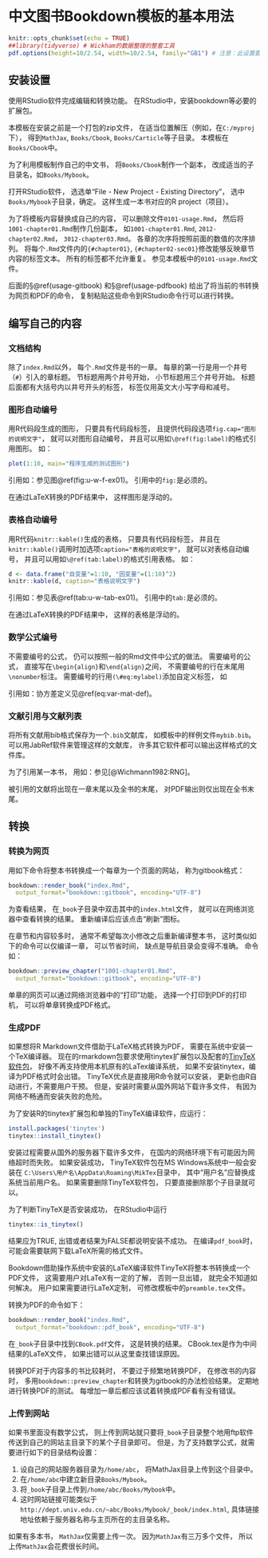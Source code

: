 # 中文图书Bookdown模板的基本用法 {#usage}

```r
knitr::opts_chunk$set(echo = TRUE)
##library(tidyverse) # Wickham的数据整理的整套工具
pdf.options(height=10/2.54, width=10/2.54, family="GB1") # 注意：此设置要放在最后
```

## 安装设置 {#usage-ins}

使用RStudio软件完成编辑和转换功能。
在RStudio中，安装bookdown等必要的扩展包。

本模板在安装之前是一个打包的zip文件，
在适当位置解压（例如，在`C:/myproj`下），
得到`MathJax`, `Books/Cbook`, `Books/Carticle`等子目录。
本模板在`Books/Cbook`中。

为了利用模板制作自己的中文书，
将`Books/Cbook`制作一个副本，
改成适当的子目录名，如`Books/Mybook`。

打开RStudio软件，
选选单“File - New Project - Existing Directory”，
选中`Books/Mybook`子目录，确定。
这样生成一本书对应的R project（项目）。

为了将模板内容替换成自己的内容，
可以删除文件`0101-usage.Rmd`，
然后将`1001-chapter01.Rmd`制作几份副本，
如`1001-chapter01.Rmd`, `2012-chapter02.Rmd`，
`3012-chapter03.Rmd`。
各章的次序将按照前面的数值的次序排列。
将每个`.Rmd`文件内的`{#chapter01}`, `{#chapter02-sec01}`修改能够反映章节内容的标签文本。
所有的标签都不允许重复。
参见本模板中的`0101-usage.Rmd`文件。

后面的§\@ref(usage-gitbook) 和§\@ref(usage-pdfbook) 给出了将当前的书转换为网页和PDF的命令，
复制粘贴这些命令到RStudio命令行可以进行转换。


## 编写自己的内容 {#usage-writing}

### 文档结构 {#usage-writing-struct}

除了`index.Rmd`以外，
每个`.Rmd`文件是书的一章。
每章的第一行是用一个井号（`#`）引入的章标题。
节标题用两个井号开始，
小节标题用三个井号开始。
标题后面都有大括号内以井号开头的标签，
标签仅用英文大小写字母和减号。


### 图形自动编号 {#usage-writing-fig}

用R代码段生成的图形，
只要具有代码段标签，
且提供代码段选项`fig.cap="图形的说明文字"`，
就可以对图形自动编号，
并且可以用如`\@ref(fig:label)`的格式引用图形。
如：

```r
plot(1:10, main="程序生成的测试图形")
```

引用如：参见图\@ref(fig:u-w-f-ex01)。
引用中的`fig:`是必须的。

在通过LaTeX转换的PDF结果中，
这样图形是浮动的。


### 表格自动编号 {#usage-writing-tab}

用R代码`knitr::kable()`生成的表格，
只要具有代码段标签，
并且在`knitr::kable()`调用时加选项`caption="表格的说明文字"`，
就可以对表格自动编号，
并且可以用如`\@ref(tab:label)`的格式引用表格。
如：

```r
d <- data.frame("自变量"=1:10, "因变量"=(1:10)^2)
knitr::kable(d, caption="表格说明文字")
```

引用如：参见表\@ref(tab:u-w-tab-ex01)。
引用中的`tab:`是必须的。

在通过LaTeX转换的PDF结果中，
这样的表格是浮动的。


### 数学公式编号 {#usage-writing-math}

不需要编号的公式，
仍可以按照一般的Rmd文件中公式的做法。
需要编号的公式，
直接写在`\begin{align}`和`\end{align}`之间，
不需要编号的行在末尾用`\nonumber`标注。
需要编号的行用`(\#eq:mylabel)`添加自定义标签，
如

\begin{align}
\Sigma =&  (\sigma_{ij})_{n\times n} \nonumber \\
=& E[(\boldsymbol{X} - \boldsymbol{\mu}) (\boldsymbol{X} - \boldsymbol{\mu})^T ] 
(\#eq:var-mat-def)
\end{align}

引用如：协方差定义见\@ref(eq:var-mat-def)。

### 文献引用与文献列表

将所有文献用bib格式保存为一个`.bib`文献库，
如模板中的样例文件`mybib.bib`。
可以用JabRef软件来管理这样的文献库，
许多其它软件都可以输出这样格式的文件库。

为了引用某一本书，
用如：参见[@Wichmann1982:RNG]。

被引用的文献将出现在一章末尾以及全书的末尾，
对PDF输出则仅出现在全书末尾。

## 转换 {#usage-output}

### 转换为网页 {#usage-gitbook}

用如下命令将整本书转换成一个每章为一个页面的网站，
称为gitbook格式：

```r
bookdown::render_book("index.Rmd", 
  output_format="bookdown::gitbook", encoding="UTF-8")
```

为查看结果，
在`_book`子目录中双击其中的`index.html`文件，
就可以在网络浏览器中查看转换的结果。
重新编译后应该点击“刷新”图标。

在章节和内容较多时，
通常不希望每次小修改之后重新编译整本书，
这时类似如下的命令可以仅编译一章，
可以节省时间，
缺点是导航目录会变得不准确。
命令如：

```r
bookdown::preview_chapter("1001-chapter01.Rmd",
  output_format="bookdown::gitbook", encoding="UTF-8")
```

单章的网页可以通过网络浏览器中的“打印”功能，
选择一个打印到PDF的打印机，
可以将单章转换成PDF格式。


### 生成PDF {#usage-pdfbook}

如果想将R Markdown文件借助于LaTeX格式转换为PDF， 
需要在系统中安装一个TeX编译器。 
现在的rmarkdown包要求使用tinytex扩展包以及配套的[TinyTeX软件包](https://yihui.name/tinytex/)，
好像不再支持使用本机原有的LaTex编译系统， 
如果不安装tinytex，编译为PDF格式时会出错。
TinyTeX优点是直接用R命令就可以安装，
更新也由R自动进行，不需要用户干预。
但是，安装时需要从国外网站下载许多文件，
有因为网络不畅通而安装失败的危险。

为了安装R的tinytex扩展包和单独的TinyTeX编译软件，应运行：

```r
install.packages('tinytex')
tinytex::install_tinytex()
```

安装过程需要从国外的服务器下载许多文件， 
在国内的网络环境下有可能因为网络超时而失败。 
如果安装成功， 
TinyTeX软件包在MS Windows系统中一般会安装在 `C:\Users\用户名\AppData\Roaming\MikTex`目录中，
其中“用户名”应替换成系统当前用户名。 
如果需要删除TinyTeX软件包， 只要直接删除那个子目录就可以。

为了判断TinyTeX是否安装成功， 在RStudio中运行

```r
tinytex::is_tinytex()
```

结果应为TRUE, 出错或者结果为FALSE都说明安装不成功。
在编译`pdf_book`时，可能会需要联网下载LaTeX所需的格式文件。

Bookdown借助操作系统中安装的LaTeX编译软件TinyTeX将整本书转换成一个PDF文件，
这需要用户对LaTeX有一定的了解，
否则一旦出错，
就完全不知道如何解决。
用户如果需要进行LaTeX定制，
可修改模板中的`preamble.tex`文件。

转换为PDF的命令如下：

```r
bookdown::render_book("index.Rmd", 
  output_format="bookdown::pdf_book", encoding="UTF-8")
```

在`_book`子目录中找到`CBook.pdf`文件，
这是转换的结果。
CBook.tex是作为中间结果的LaTeX文件，
如果出错可以从这里查找错误原因。

转换PDF对于内容多的书比较耗时，
不要过于频繁地转换PDF，
在修改书的内容时，
多用`bookdown::preview_chapter`和转换为gitbook的办法检验结果。
定期地进行转换PDF的测试。
每增加一章后都应该试着转换成PDF看有没有错误。



### 上传到网站 {#usage-website}

如果书里面没有数学公式，
则上传到网站就只要将`_book`子目录整个地用ftp软件传送到自己的网站主目录下的某个子目录即可。
但是，为了支持数学公式，就需要进行如下的目录结构设置：

1. 设自己的网站服务器目录为`/home/abc`，
   将MathJax目录上传到这个目录中。
2. 在`/home/abc`中建立新目录`Books/Mybook`。
3. 将`_book`子目录上传到`/home/abc/Books/Mybook`中。
4. 这时网站链接可能类似于`http://dept.univ.edu.cn/~abc/Books/Mybook/_book/index.html`,
   具体链接地址依赖于服务器名称与主页所在的主目录名称。

如果有多本书，
`MathJax`仅需要上传一次。
因为`MathJax`有三万多个文件，
所以上传`MathJax`会花费很长时间。



